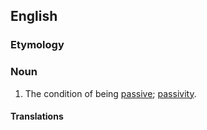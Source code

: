 ==English==

===Etymology===
{{suffix|en|passive|ness}}

===Noun===
{{en-noun|-|+}}

# The condition of being [[passive]]; [[passivity]].

====Translations====
{{trans-see|passivity}}